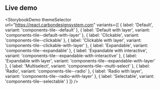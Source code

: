 ## Live demo

<StorybookDemo
  themeSelector
  url="https://react.carbondesignsystem.com"
  variants={[
    {
      label: 'Default',
      variant: 'components-tile--default'
    },
    {
      label: 'Default with layer',
      variant: 'components-tile--default-with-layer'
    },
    {
      label: 'Clickable',
      variant: 'components-tile--clickable'
    },
    {
      label: 'Clickable with layer',
      variant: 'components-tile--clickable-with-layer'
    },
    {
      label: 'Expandable',
      variant: 'components-tile--expandable'
    },
    {
      label: 'Expandable with interactive',
      variant: 'components-tile--expandable-with-interactive'
    },
    {
      label: 'Expandable with layer',
      variant: 'components-tile--expandable-with-layer'
    },
    {
      label: 'Multiselect',
      variant: 'components-tile--multi-select'
    },
    {
      label: 'Radio',
      variant: 'components-tile--radio'
    },
    {
      label: 'Radio with layer',
      variant: 'components-tile--radio-with-layer'
    },
    {
      label: 'Selectable',
      variant: 'components-tile--selectable'
    }
  ]}
/>